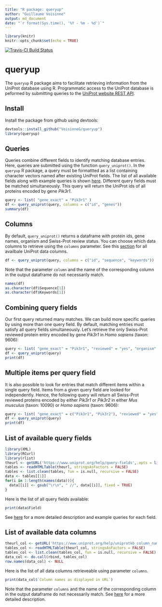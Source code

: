 ```yaml
---
title: "R package: queryup"
author: "Guillaume Voisinne"
output: md_document
date: "`r format(Sys.time(), '%Y - %m - %d')`"
---
```


```r
library(knitr)
knitr::opts_chunk$set(echo = TRUE)
```

[![Travis-CI Build Status](https://travis-ci.org/VoisinneG/queryup.svg?branch=master)](https://travis-ci.org/VoisinneG/queryup) 

# queryup

The `queryup` R package aims to facilitate retrieving information from the UniProt database using R.
Programmatic access to the UniProt database is peformed by submitting queries to the [UniProt website REST API](https://www.uniprot.org/help/api_queries).

## Install

Install the package from github using devtools:

```r
devtools::install_github("VoisinneG/queryup")
library(queryup)
```

## Queries
Queries combine different fields to identify matching database entries. Here, queries are submitted using the function `query_uniprot()`. In the `queryup` R package, a query must be formattted as a list containing character vectors named after existing UniProt fields. The list of all available fields along with example queries is shown [here](#list-of-available-query fields). Different query fields must be matched simultaneously. This query will return the UniProt ids of all proteins encoded by gene *Pik3r1*. 

```r
query <- list( "gene_exact" = "Pik3r1" )
df <- query_uniprot(query, columns = c("id", "genes"))
summary(df)
```

## Columns

By default, `query_uniprot()` returns a dataframe with  protein ids, gene names, organism and Swiss-Prot review status. You can choose which data columns to retrieve using the `columns` parameter. See this [section](#list-of-available-data-columns) for all availbale UniProt data columns.

```r
df <- query_uniprot(query, columns = c("id", "sequence", "keywords"))

```

Note that the parameter `column` and the name of the corresponding column in the output dataframe do not necessarily match.

```r
names(df)
as.character(df$Sequence[1])
as.character(df$Keywords[1])
```

## Combining query fields

Our first query returned many matches. We can build more specific queries by using more than one query field. By default, matching entries must satisfy all query fields simultaneously. Let's retrieve the only Swiss-Prot reviewed protein entry encoded by gene *Pik3r1* in *Homo sapiens* (taxon: 9606):

```r
query <- list( "gene_exact" = "Pik3r1", "reviewed" = "yes", "organism" = "9606" )
df <- query_uniprot(query)
print(df)
```

## Multiple items per query field

It is also possible to look for entries that match different items within a single query field. Items from a given query field are looked for independently. Hence, the following query will return all Swiss-Prot reviewed proteins encoded by either *Pik3r1* or *Pik3r2* in either *Mus musculus* (taxon: 10090) or *Homo sapiens* (taxon: 9606): 

```r
query <- list( "gene_exact" = c("Pik3r1", "Pik3r2"), "reviewed" = "yes", "organism" = c("9606", "10090"))
df <- query_uniprot(query)
print(df)
```

## List of available query fields

```r
library(XML)
library(RCurl)
library(rlist)
theurl <- getURL('https://www.uniprot.org/help/query-fields',.opts = list(ssl.verifypeer = FALSE) )
tables <- readHTMLTable(theurl, stringsAsFactors = FALSE)
tables <- list.clean(tables, fun = is.null, recursive = FALSE)
data <- tables[[1]]
for(i in 1:length(names(data))){
  data[[i]] <- gsub("\r\n", " //", data[[i]], fixed = TRUE)
}
```

Here is the list of all query fields available: 

```r
print(data$Field)
```

See [here](https://www.uniprot.org/help/query-fields) for a more detailed description and example queries for each field.

## List of available data columns

```r
theurl_col <- getURL('https://www.uniprot.org/help/uniprotkb_column_names',.opts = list(ssl.verifypeer = FALSE) )
tables_col <- readHTMLTable(theurl_col, stringsAsFactors = FALSE)
tables_col <- list.clean(tables_col, fun = is.null, recursive = FALSE)
data_col <- do.call(rbind, tables_col)
row.names(data_col) <- NULL
```

Here is the list of all data columns retrieveable using parameter `columns`. 

```r
print(data_col$`Column names as displayed in URL`)
```

Note that the parameter `columns` and the name of the corresponding column in the output dataframe do not necessarily match. See [here](https://www.uniprot.org/help/uniprotkb_column_names) for a more detailed description.
